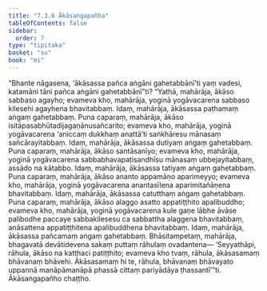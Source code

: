 ```yaml
---
title: "7.3.6 Ākāsaṅgapañha"
tableOfContents: false
sidebar:
  order: 7
type: "tipitaka"
basket: "su"
book: "mi"
---
```



<DynamicBreadcrumb />

<Division number="250" book="mi" bookNo="28">

<Paragraph number="1797" book="mi">
“Bhante nāgasena, ‘ākāsassa pañca aṅgāni gahetabbānī’ti yaṃ vadesi, katamāni tāni pañca aṅgāni gahetabbānī”ti? “Yathā, mahārāja, ākāso sabbaso agayho; evameva kho, mahārāja, yoginā yogāvacarena sabbaso kilesehi agayhena bhavitabbaṃ. Idaṃ, mahārāja, ākāsassa paṭhamaṃ aṅgaṃ gahetabbaṃ.
</Paragraph>

<Paragraph number="1798" book="mi">
Puna caparaṃ, mahārāja, ākāso isitāpasabhūtadijagaṇānusañcarito; evameva kho, mahārāja, yoginā yogāvacarena ‘aniccaṃ dukkhaṃ anattā’ti saṅkhāresu mānasaṃ sañcārayitabbaṃ. Idaṃ, mahārāja, ākāsassa dutiyaṃ aṅgaṃ gahetabbaṃ.
</Paragraph>

<Paragraph number="1799" book="mi">
Puna caparaṃ, mahārāja, ākāso santāsanīyo; evameva kho, mahārāja, yoginā yogāvacarena sabbabhavapaṭisandhīsu mānasaṃ ubbejayitabbaṃ, assādo na kātabbo. Idaṃ, mahārāja, ākāsassa tatiyaṃ aṅgaṃ gahetabbaṃ.
</Paragraph>

<Paragraph number="1800" book="mi">
Puna caparaṃ, mahārāja, ākāso ananto appamāṇo aparimeyyo; evameva kho, mahārāja, yoginā yogāvacarena anantasīlena aparimitañāṇena bhavitabbaṃ. Idaṃ, mahārāja, ākāsassa catutthaṃ aṅgaṃ gahetabbaṃ.
</Paragraph>

<Paragraph number="1801" book="mi">
Puna caparaṃ, mahārāja, ākāso alaggo asatto appatiṭṭhito apalibuddho; evameva kho, mahārāja, yoginā yogāvacarena kule gaṇe lābhe āvāse palibodhe paccaye sabbakilesesu ca sabbattha alaggena bhavitabbaṃ, anāsattena appatiṭṭhitena apalibuddhena bhavitabbaṃ. Idaṃ, mahārāja, ākāsassa pañcamaṃ aṅgaṃ gahetabbaṃ. Bhāsitampetaṃ, mahārāja, bhagavatā devātidevena sakaṃ puttaṃ rāhulaṃ ovadantena—
</Paragraph>

<Paragraph number="1802" book="mi">
‘Seyyathāpi, rāhula, ākāso na katthaci patiṭṭhito; evameva kho tvaṃ, rāhula, ākāsasamaṃ bhāvanaṃ bhāvehi. Ākāsasamaṃ hi te, rāhula, bhāvanaṃ bhāvayato uppannā manāpāmanāpā phassā cittaṃ pariyādāya ṭhassantī’”ti.

</Paragraph>
</Division>

<Paragraph number="1803" type="center" book="mi">
Ākāsaṅgapañho chaṭṭho.
</Paragraph>